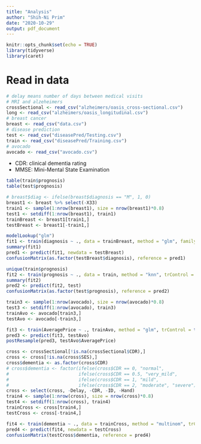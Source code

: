 ```yaml
---
title: "Analysis"
author: "Shih-Ni Prim"
date: "2020-10-29"
output: pdf_document
---
```


```r
knitr::opts_chunk$set(echo = TRUE)
library(tidyverse)
library(caret)
```

# Read in data  

```r
# delay means number of days between medical visits
# MRI and alzeheimers
crossSectional <- read_csv("alzheimers/oasis_cross-sectional.csv")
long <- read_csv("alzheimers/oasis_longitudinal.csv")
# breast cancer
breast <- read_csv("data.csv")
# disease prediction
test <- read_csv("diseasePred/Testing.csv")
train <- read_csv("diseasePred/Training.csv")
# avocado
avocado <- read_csv("avocado.csv")
```

* CDR: clinical dementia rating
* MMSE: Mini-Mental State Examination  

```r
table(train$prognosis)
table(test$prognosis)
```

```r
# breast$diag <- ifelse(breast$diagnosis == "M", 1, 0)
breast1 <- breast %>% select(-X33)
train1 <- sample(1:nrow(breast1), size = nrow(breast1)*0.8)
test1 <- setdiff(1:nrow(breast1), train1)
trainBreast <- breast1[train1,]
testBreast <- breast1[-train1,]

modelLookup("glm")
fit1 <- train(diagnosis ~ ., data = trainBreast, method = "glm", family = "binomial", trControl = trainControl(method = "cv", number = 10))
summary(fit1)
pred1 <- predict(fit1, newdata = testBreast)
confusionMatrix(as.factor(testBreast$diagnosis), reference = pred1)
```

```r
unique(train$prognosis)
fit2 <- train(prognosis ~ ., data = train, method = "knn", trControl = trainControl(method = "cv", number = 10), tuneGrid = expand.grid(data.frame(k = 2:10)))
summary(fit2)
pred2 <- predict(fit2, test)
confusionMatrix(as.factor(test$prognosis), reference = pred2)
```



```r
train3 <- sample(1:nrow(avocado), size = nrow(avocado)*0.8)
test3 <- setdiff(1:nrow(avocado), train3)
trainAvo <- avocado[train3,]
testAvo <- avocado[-train3,]

fit3 <- train(AveragePrice ~ ., trainAvo, method = "glm", trControl = trainControl(method = "cv", number = 10))
pred3 <- predict(fit3, testAvo)
postResample(pred3, testAvo$AveragePrice)
```


```r
cross <- crossSectional[!is.na(crossSectional$CDR),]
cross <- cross[!is.na(cross$SES),]
cross$dementia <- as.factor(cross$CDR)
# cross$dementia <- factor(ifelse(cross$CDR == 0, "normal",
#                          ifelse(cross$CDR == 0.5, "very_mild",
#                          ifelse(cross$CDR == 1, "mild",
#                          ifelse(cross$CDR == 2, "moderate", "severe")))))
cross <- select(cross, -Delay, -CDR, -ID, -Hand)
train4 <- sample(1:nrow(cross), size = nrow(cross)*0.8)
test4 <- setdiff(1:nrow(cross), train4)
trainCross <- cross[train4,]
testCross <- cross[-train4,]

fit4 <- train(dementia ~ ., data = trainCross, method = "multinom", trControl = trainControl(method = "cv", number = 10), na.action = na.pass)
pred4 <- predict(fit4, newdata = testCross)
confusionMatrix(testCross$dementia, reference = pred4)
```

